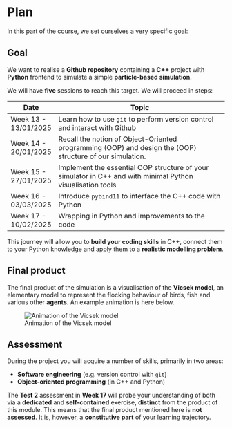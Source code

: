 # Plan

In this part of the course, we set ourselves a very specific goal:


::: {.callout-tip}
## Goal
We want to realise a **Github repository** containing a **C++** project with **Python** frontend to simulate a simple **particle-based simulation**.

:::

We will have **five** sessions to reach this target. We will proceed in steps:

| Date       | Topic                                                                 |
|------------|-----------------------------------------------------------------------|
|Week 13 - 13/01/2025  | Learn how to use `git` to perform version control and interact with Github |
|Week 14 - 20/01/2025  | Recall the notion of Object-Oriented programming (OOP) and design the (OOP) structure of our simulation. |
|Week 15 - 27/01/2025 | Implement the essential OOP structure of your simulator in C++ and with minimal Python visualisation tools |
|Week 16 - 03/03/2025 | Introduce `pybind11` to interface the C++ code with Python            |
|Week 17 - 10/02/2025 | Wrapping in Python and improvements to the code                      |


This journey will allow you to **build your coding skills** in C++, connect them to your Python knowledge and apply them to a **realistic modelling problem**.


## Final product

The final product of the simulation is a visualisation of the **Vicsek model**, an elementary model to represent the flocking behaviour of birds, fish and various other **agents**. An example animation is here below. 

![Animation of the Vicsek model](img/vicsek-goal.gif)

<!-- You will learn about the the specifics the model in the [Vicsek model](model.qmd) section. -->


## Assessment

During the project you will acquire a number of skills, primarily in two areas:

::: {.callout-tip appearance="minimal"}
- **Software engineering** (e.g. version control with `git`)
- **Object-oriented programming** (in C++ and Python)
:::

The **Test 2** assessment in **Week 17** will probe your understanding of both via a **dedicated** and **self-contained** exercise, **distinct** from the product of this module. This means that the final product mentioned here is **not assessed**. It is, however, a **constitutive part** of your learning trajectory. 